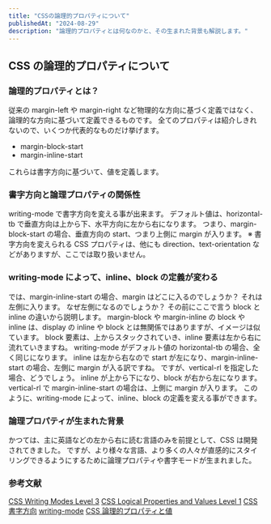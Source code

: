 ```yaml
---
title: "CSSの論理的プロパティについて"
publishedAt: "2024-08-29"
description: "論理的プロパティとは何なのかと、その生まれた背景も解説します。"
---
```


## CSS の論理的プロパティについて

### 論理的プロパティとは？

従来の margin-left や margin-right など物理的な方向に基づく定義ではなく、論理的な方向に基づいて定義できるものです。
全てのプロパティは紹介しきれないので、いくつか代表的なものだけ挙げます。

- margin-block-start
- margin-inline-start

これらは書字方向に基づいて、値を定義します。

### 書字方向と論理プロパティの関係性

writing-mode で書字方向を変える事が出来ます。
デフォルト値は、horizontal-tb で垂直方向は上から下、水平方向に左から右になります。
つまり、margin-block-start の場合、垂直方向の start、つまり上側に margin が入ります。
※ 書字方向を変えられる CSS プロパティは、他にも direction、text-orientation などがありますが、ここでは取り扱いません。

### writing-mode によって、inline、block の定義が変わる

では、margin-inline-start の場合、margin はどこに入るのでしょうか？
それは左側に入ります。
なぜ左側になるのでしょうか？
その前にここで言う block と inline の違いから説明します。
margin-block や margin-inline の block や inline は、display の inline や block とは無関係ではありますが、イメージは似ています。
block 要素は、上からスタックされていき、inline 要素は左から右に流れていきますね。
writing-mode がデフォルト値の horizontal-tb の場合、全く同じになります。
inline は左から右なので start が左になり、margin-inline-start の場合、左側に margin が入る訳ですね。
ですが、vertical-rl を指定した場合、どうでしょう。
inline が上から下になり、block が右から左になります。
vertical-rl で margin-inline-start の場合は、上側に margin が入ります。
このように、writing-mode によって、inline、block の定義を変える事ができます。

### 論理プロパティが生まれた背景

かつては、主に英語などの左から右に読む言語のみを前提として、CSS は開発されてきました。
ですが、より様々な言語、より多くの人々が直感的にスタイリングできるようにするために論理プロパティや書字モードが生まれました。

### 参考文献

[CSS Writing Modes Level 3](https://www.w3.org/TR/css-writing-modes-3/)
[CSS Logical Properties and Values Level 1](https://www.w3.org/TR/css-logical-1/)
[CSS 書字方向](https://developer.mozilla.org/ja/docs/Web/CSS/CSS_writing_modes)
[writing-mode](https://developer.mozilla.org/ja/docs/Web/CSS/writing-mode)
[CSS 論理的プロパティと値](https://developer.mozilla.org/ja/docs/Web/CSS/CSS_logical_properties_and_values)
